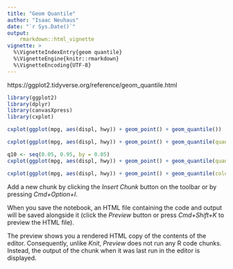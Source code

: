 ```yaml
---
title: "Geom Quantile"
author: "Isaac Neuhaus"
date: "`r Sys.Date()`"
output: 
    rmarkdown::html_vignette
vignette: >
  %\VignetteIndexEntry{geom quantile}
  %\VignetteEngine{knitr::rmarkdown}
  %\VignetteEncoding{UTF-8}
---
```


 https://ggplot2.tidyverse.org/reference/geom_quantile.html

```r
library(ggplot2)
library(dplyr)
library(canvasXpress)
library(cxplot)
``` 

```r
cxplot(ggplot(mpg, aes(displ, hwy)) + geom_point() + geom_quantile())
```

```r
cxplot(ggplot(mpg, aes(displ, hwy)) + geom_point() + geom_quantile(quantiles = 0.5))
```

```r
q10 <- seq(0.05, 0.95, by = 0.05)
cxplot(ggplot(mpg, aes(displ, hwy)) + geom_point() + geom_quantile(quantiles = q10))
```

```r
cxplot(ggplot(mpg, aes(displ, hwy)) + geom_point() + geom_quantile(colour = "red", size = 2, alpha = 0.5))
```

Add a new chunk by clicking the *Insert Chunk* button on the toolbar or by pressing *Cmd+Option+I*.

When you save the notebook, an HTML file containing the code and output will be saved alongside it (click the *Preview* button or press *Cmd+Shift+K* to preview the HTML file). 

The preview shows you a rendered HTML copy of the contents of the editor. Consequently, unlike *Knit*, *Preview* does not run any R code chunks. Instead, the output of the chunk when it was last run in the editor is displayed.

